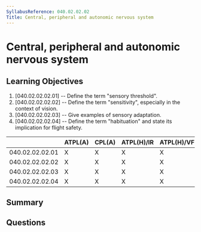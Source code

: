 ```yaml
---
SyllabusReference: 040.02.02.02
Title: Central, peripheral and autonomic nervous system
---
```


# Central, peripheral and autonomic nervous system

## Learning Objectives

1. [040.02.02.02.01] -- Define the term "sensory threshold".
2. [040.02.02.02.02] -- Define the term "sensitivity", especially in the context
   of vision.
3. [040.02.02.02.03] -- Give examples of sensory adaptation.
4. [040.02.02.02.04] -- Define the term "habituation" and state its implication
   for flight safety.

|                 | ATPL(A) | CPL(A) | ATPL(H)/IR | ATPL(H)/VFR | CPL(H) | IR  | CBIR(A) |
| --------------- | ------- | ------ | ---------- | ----------- | ------ | --- | ------- |
| 040.02.02.02.01 | X       | X      | X          | X           | X      | X   |         |
| 040.02.02.02.02 | X       | X      | X          | X           | X      | X   |         |
| 040.02.02.02.03 | X       | X      | X          | X           | X      | X   |         |
| 040.02.02.02.04 | X       | X      | X          | X           | X      | X   |         |

## Summary

## Questions
